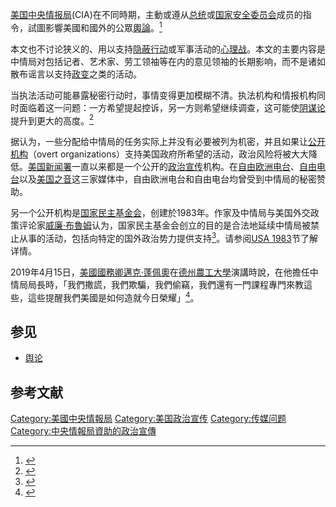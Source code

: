 [[美国中央情报局|美国中央情报局]](CIA)在不同時期，主動或遵从[[美国总统|总统]]或[[美国国家安全委员会|国家安全委员会]]成员的指令，試圖影響美國和國外的公眾[[舆论|輿論]]。<ref name="SaundersCulture2">{{Citation|last=Saunders|first=Frances Stonor|authorlink=Frances Stonor Saunders|year=1999|title=[[The_Cultural_Cold_War:_The_CIA_and_the_World_of_Arts_and_Letters|The Cultural Cold War: The CIA and the World of Arts and Letters]]|publisher=[[The_New_Press|The New Press]]|isbn=1-56584-664-8}}</ref>

本文也不讨论狭义的、用以支持[[隐蔽行动|隐蔽行动]]或军事活动的[[心理战|心理战]]。本文的主要内容是中情局对包括记者、艺术家、劳工领袖等在内的意见领袖的长期影响，而不是诸如散布谣言以支持[[政变|政变]]之类的活动。

{{or|这一领域中仍存在许多“灰色地带”。但几乎没有争议的是，中情局曾不当地向[[白宫|白宫]]提供了政治和安全检查方面的技术支持，却并没有相应的合法权力。虽然向各个组织分配国际心理战任务已有长久的历史，但依据任务是否隐蔽与是否机密，将某项具体任务分配给哪个部门也涉及到是否明智的问题。}}

当执法活动可能暴露秘密行动时，事情变得更加模糊不清。执法机构和情报机构同时面临着这一问题：一方希望提起控诉，另一方则希望继续调查，这可能使[[阴谋论|阴谋论]]提升到更大的高度。<ref name="SaundersCulture">{{Citation|last=Saunders|first=Frances Stonor|authorlink=Frances Stonor Saunders|year=1999|title=The Cultural Cold War: The CIA and the World of Arts and Letters|publisher=[[New_Press|New Press]]|isbn=1-56584-664-8}}</ref>

{{fact|一些不当活动的发起者和实施者并不是中情局，而是[[美国情报体系|情报界]]的其他成员。具体而言，[[美国联邦调查局|联邦调查局]]会采取各种手段收集信息，以阻止国内的[[颠覆|颠覆活动]]。另外，[[美国国家安全局|国家安全局]]也在他们认为必要时从事电子通讯监听活动，虽然并未获得法庭许可。}}

据认为，一些分配给中情局的任务实际上并没有必要被列为机密，并且如果让[[公开机构|公开机构]]（overt organizations）支持美国政府所希望的活动，政治风险将被大大降低。[[美国新闻署|美国新闻署]]一直以来都是一个公开的[[政治宣传|政治宣传]]机构。在[[自由欧洲电台|自由欧洲电台]]、[[自由电台|自由电台]]以及[[美国之音|美国之音]]这三家媒体中，自由欧洲电台和自由电台均曾受到中情局的秘密赞助。

另一个公开机构是[[国家民主基金会|国家民主基金会]]，创建於1983年。作家及中情局与美国外交政策评论家[[威廉·布魯姆|威廉·布魯姆]]认为，国家民主基金会创立的目的是合法地延续中情局被禁止从事的活动，包括向特定的国外政治势力提供支持<ref>{{citation|first=William|last=Blum|authorlink=William Blum|title=Killing Hope|year=2003 (revised edition)|publisher=Common Courage Press|isbn=1-56751-252-6}}</ref>。请参阅[[#USA_1983|USA 1983]]节了解详情。

2019年4月15日，[[美國國務卿|美國國務卿]][[邁克·蓬佩奧|邁克·蓬佩奧]]在[[德州農工大學|德州農工大學]]演講時說，在他擔任中情局局長時，「我們撒謊，我們欺騙，我們偷竊，我們還有一門課程專門來教這些，這些提醒我們美國是如何造就今日榮耀」<ref>{{cite news|title=玩笑話？美國務卿：靠撒謊欺騙偷竊 讓美國榮耀|url=https://www.chinatimes.com/realtimenews/20190424001862-261601|publisher=[[中時新聞網|中時新聞網]]|author=馮英志|date=2019-04-24|accessdate=2021-07-04|quote=|archive-date=2021-07-11|archive-url=https://web.archive.org/web/20210711025533/https://www.chinatimes.com/realtimenews/20190424001862-261601|dead-url=no}}</ref>。

==参见==
*[[舆论|舆论]]
==参考文献==
{{Reflist|2}}

[[Category:美國中央情報局|Category:美國中央情報局]]
[[Category:美国政治宣传|Category:美国政治宣传]]
[[Category:传媒问题|Category:传媒问题]]
[[Category:中央情報局資助的政治宣傳|Category:中央情報局資助的政治宣傳]]